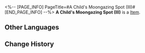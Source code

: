 <%-- [PAGE_INFO]
PageTitle=#A Child's Moongazing Spot (III)#
[END_PAGE_INFO] --%>
{{Item Infobox
|id          = 252468
|image       = Item A Child's Moongazing Spot (III).png{{subst:void|<!--$UPLOAD:<<SpriteOutput/Quest/PlanetFes/SwapCardPic/SwapCardPiece/4011_3.png>-<Item A Child's Moongazing Spot (III).png>-<Item Icons>>-->}}
|type        = 
|invCategory = 
|rarity      = 5
|effect      = 
|description = Complete a Memory Card set to gain buffs.
}}
{{Description|The trailblazing memories deep in your mind will provide inspiration to the game once you recall it in full.}}
'''A Child's Moongazing Spot (III)''' is a [[Item]].

==Other Languages==
{{Other Languages
|en   = A Child's Moongazing Spot (III)
|zhs  = 稚子的赏月地-Ⅲ
|zht  = 稚子的賞月地-Ⅲ
|ja   = 稚児の月見スポット-III
|ko   = 어린아이의 달맞이 장소-Ⅲ
|es   = Rincón de un niño para observar la luna&nbsp;III
|fr   = Point d'observation de la lune de l'enfant (III)
|ru   = Место ребёнка для любования луной III
|th   = จุดชมจันทร์ของหนูน้อย III
|vi   = Nơi Ngắm Trăng Trẻ Thơ-III
|de   = Ort zur Mondbeobachtung eines Kindes (III)
|id   = Tempat Anak-Anak Menatap Bulan III
|pt   = Ponto de Observação da Lua de uma Criança (III)
}}

==Change History==
{{Change History|3.2}}